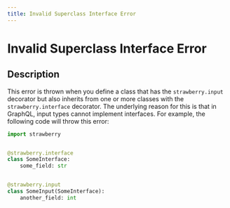 ```yaml
---
title: Invalid Superclass Interface Error
---
```


# Invalid Superclass Interface Error

## Description

This error is thrown when you define a class that has the `strawberry.input`
decorator but also inherits from one or more classes with the
`strawberry.interface` decorator. The underlying reason for this is that in
GraphQL, input types cannot implement interfaces. For example, the following
code will throw this error:

```python
import strawberry


@strawberry.interface
class SomeInterface:
    some_field: str


@strawberry.input
class SomeInput(SomeInterface):
    another_field: int
```